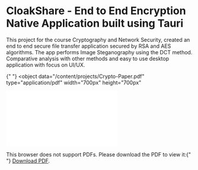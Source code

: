 # CloakShare - End to End Encryption Native Application built using Tauri

This project for the course Cryptography and Network Security, created an end to
end secure file transfer application secured by RSA and AES algorithms. The app
performs Image Steganography using the DCT method. Comparative analysis with
other methods and easy to use desktop application with focus on UI/UX.

{" "}
<object
  data="/content/projects/Crypto-Paper.pdf"
  type="application/pdf"
  width="700px"
  height="700px"
>
  <embed src="/content/projects/Crypto-Paper.pdf">
    <p>
      This browser does not support PDFs. Please download the PDF to view it:{" "}
      <a href="http://yoursite.com/the.pdf">Download PDF</a>.
    </p>
  </embed>
</object>
